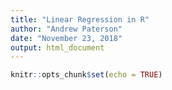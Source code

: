 ```yaml
---
title: "Linear Regression in R"
author: "Andrew Paterson"
date: "November 23, 2018"
output: html_document
---
```


```r
knitr::opts_chunk$set(echo = TRUE)
```


